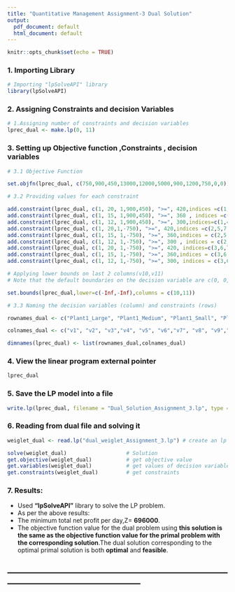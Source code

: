 ```yaml
---
title: "Quantitative Management Assignment-3 Dual Solution"
output:
  pdf_document: default
  html_document: default
---
```


```r
knitr::opts_chunk$set(echo = TRUE)
```
### 1. Importing Library
```r
# Importing "lpSolveAPI" library
library(lpSolveAPI)
```
### 2. Assigning Constraints and decision Variables
```r
# 1.Assigning number of constraints and decision variables
lprec_dual <- make.lp(0, 11)

```

### 3. Setting up Objective function ,Constraints , decision variables
```r
# 3.1 Objective Function

set.objfn(lprec_dual, c(750,900,450,13000,12000,5000,900,1200,750,0,0))

# 3.2 Providing values for each constraint

add.constraint(lprec_dual, c(1, 20, 1,900,450), ">=", 420,indices =c(1,4,7,10,11) )
add.constraint(lprec_dual, c(1, 15, 1,900,450), ">=", 360 , indices =c(1,4,8,10,11) )
add.constraint(lprec_dual, c(1, 12, 1,900,450), ">=", 300,indices=c(1,4,9,10,11))
add.constraint(lprec_dual, c(1, 20,1,-750), ">=", 420,indices =c(2,5,7,10) )
add.constraint(lprec_dual, c(1, 15, 1,-750), ">=", 360,indices = c(2,5,8,10))
add.constraint(lprec_dual, c(1, 12, 1,-750), ">=", 300 , indices = c(2,5,9,10))
add.constraint(lprec_dual, c(1, 20, 1,-750), ">=", 420, indices=c(3,6,7,11))
add.constraint(lprec_dual, c(1, 15, 1,-750), ">=", 360,indices = c(3,6,8,11))
add.constraint(lprec_dual, c(1, 12, 1,-750), ">=", 300, indices = c(3,6,9,11))

# Applying lower bounds on last 2 columns(v10,v11)
# Note that the default boundaries on the decision variable are c(0, 0, 0) and c(Inf, Inf, Inf).Since, these variables are unrestricted , they can have both negative and positive values.

set.bounds(lprec_dual,lower=c(-Inf,-Inf),columns = c(10,11))

```

```r

# 3.3 Naming the decision variables (column) and constraints (rows)

rownames_dual <- c("Plant1_Large", "Plant1_Medium", "Plant1_Small", "Plant2_Large", "Plant2_Medium", "Plant2_Small", "Plant3_Large", "Plant3_Medium", "Plant3_Small")

colnames_dual <- c("v1", "v2", "v3","v4", "v5", "v6","v7", "v8", "v9","v10","v11")

dimnames(lprec_dual) <- list(rownames_dual,colnames_dual)

```

### 4. View the linear program external pointer
```r
lprec_dual

```
### 5. Save the LP model into a file
```r
write.lp(lprec_dual, filename = "Dual_Solution_Assignment_3.lp", type = "lp")
```

### 6. Reading from dual file and solving it
```r
weiglet_dual <- read.lp("dual_weiglet_Assignment_3.lp") # create an lp object weiglet

solve(weiglet_dual)                   # Solution
get.objective(weiglet_dual)           # get objective value
get.variables(weiglet_dual)           # get values of decision variables
get.constraints(weiglet_dual)         # get constraints

```
### 7. Results:
+ Used **"lpSolveAPI"** library to solve the LP problem.
+ As per the above results:
+ The  minimum total net profit per day,Z= **696000**.
+ The objective function value for the dual problem using **this solution is the same as the objective function value for the primal problem with the corresponding solution**.The dual solution corresponding to the optimal primal solution is both **optimal** and **feasible**.

--------------------------------------------------------------------------------------------------------------------
--------------------------------------------------------------------------------------------------------------------


